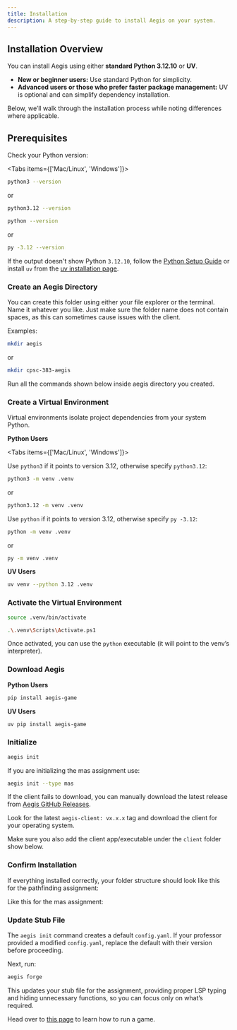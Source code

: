 ```yaml
---
title: Installation
description: A step-by-step guide to install Aegis on your system.
---
```


## Installation Overview

You can install Aegis using either **standard Python 3.12.10** or **UV**.  

- **New or beginner users:** Use standard Python for simplicity.  
- **Advanced users or those who prefer faster package management:** UV is optional and can simplify dependency installation.

Below, we’ll walk through the installation process while noting differences where applicable.


## Prerequisites

Check your Python version:

<Tabs items={['Mac/Linux', 'Windows']}>

<Tab value="Mac/Linux">

```bash
python3 --version
```

or

```bash
python3.12 --version
```

</Tab>

<Tab value="Windows">

```bash
python --version
```

or

```bash
py -3.12 --version
```

</Tab>

</Tabs>

If the output doesn't show Python `3.12.10`, follow the [Python Setup Guide](../../../guides/python)
or install `uv` from the [uv installation page](https://docs.astral.sh/uv/getting-started/installation/).

<Steps>

### Create an Aegis Directory

You can create this folder using either your file explorer or the terminal. Name it whatever you like.
Just make sure the folder name does not contain spaces, as this can sometimes cause issues with the client. 

Examples:

```bash
mkdir aegis
```

or 

```bash
mkdir cpsc-383-aegis
```

Run all the commands shown below inside aegis directory you created.

### Create a Virtual Environment

Virtual environments isolate project dependencies from your system Python.

**Python Users**

<Tabs items={['Mac/Linux', 'Windows']}>

<Tab value="Mac/Linux">

Use `python3` if it points to version 3.12, otherwise specify `python3.12`:

```bash
python3 -m venv .venv
```

or

```bash
python3.12 -m venv .venv
```

</Tab>

<Tab value="Windows">

Use `python` if it points to version 3.12, otherwise specify `py -3.12`:

```bash
python -m venv .venv
```

or

```bash
py -m venv .venv
```

</Tab>

</Tabs>

**UV Users**

```bash
uv venv --python 3.12 .venv
```

### Activate the Virtual Environment

```bash tab="Mac/Linux"
source .venv/bin/activate
```

```bash tab="Windows"
.\.venv\Scripts\Activate.ps1
```

Once activated, you can use the `python` executable (it will point to the venv’s interpreter).

### Download Aegis 

**Python Users**

```bash
pip install aegis-game
```

**UV Users**

```bash
uv pip install aegis-game
```

### Initialize

```bash
aegis init
```

If you are initializing the mas assignment use:

```bash
aegis init --type mas
```

<Callout type="warning">

If the client fails to download, you can manually download the latest release
from [Aegis GitHub Releases](https://github.com/AEGIS-GAME/aegis/releases).

Look for the latest `aegis-client: vx.x.x` tag and download the client for your operating system.

Make sure you also add the client app/executable under the `client` folder show below.

</Callout>

### Confirm Installation

If everything installed correctly, your folder structure should look like this for the pathfinding
assignment:

<Tree>
  <TreeItem name="aegis" type="folder">
    <TreeItem name="agents" type="folder">
      <TreeItem name="agent_path" type="folder">
        <TreeItem name="main.py"/>
      </TreeItem>
    </TreeItem>
    <TreeItem name="client" type="folder">
      <TreeItem name="<client for your system>"/>
    </TreeItem>
    <TreeItem name="config" type="folder">
      <TreeItem name="config.yaml"/>
    </TreeItem>
    <TreeItem name="worlds" type="folder">
      <TreeItem name="<world1>.world"/>
      <TreeItem name="<world2>.world"/>
      <TreeItem name="<world3>.world"/>
      <TreeItem name="..."/>
    </TreeItem>
  </TreeItem>
</Tree>

Like this for the mas assignment:

<Tree>
  <TreeItem name="aegis" type="folder">
    <TreeItem name="agents" type="folder">
      <TreeItem name="agent_mas" type="folder">
        <TreeItem name="main.py"/>
      </TreeItem>
    </TreeItem>
    <TreeItem name="client" type="folder">
      <TreeItem name="<client for your system>"/>
    </TreeItem>
    <TreeItem name="config" type="folder">
      <TreeItem name="config.yaml"/>
    </TreeItem>
    <TreeItem name="prediction_data" type="folder">
      <TreeItem name="testing" type="folder">
        <TreeItem name="x_test_symbols.npy"/>
        <TreeItem name="y_test_symbols.npy"/>
      </TreeItem>
      <TreeItem name="training" type="folder">
        <TreeItem name="x_train_symbols.npy"/>
        <TreeItem name="y_train_symbols.npy"/>
      </TreeItem>
    </TreeItem>
    <TreeItem name="worlds" type="folder">
      <TreeItem name="<world1>.world"/>
      <TreeItem name="<world2>.world"/>
      <TreeItem name="<world3>.world"/>
      <TreeItem name="..."/>
    </TreeItem>
  </TreeItem>
</Tree>

### Update Stub File

The `aegis init` command creates a default `config.yaml`.
If your professor provided a modified `config.yaml`, replace the default with their 
version before proceeding.

Next, run:

```bash
aegis forge
```

This updates your stub file for the assignment, providing proper LSP typing and hiding unnecessary functions,
so you can focus only on what’s required.

</Steps>

Head over to [this page](../running) to learn how to run a game.
